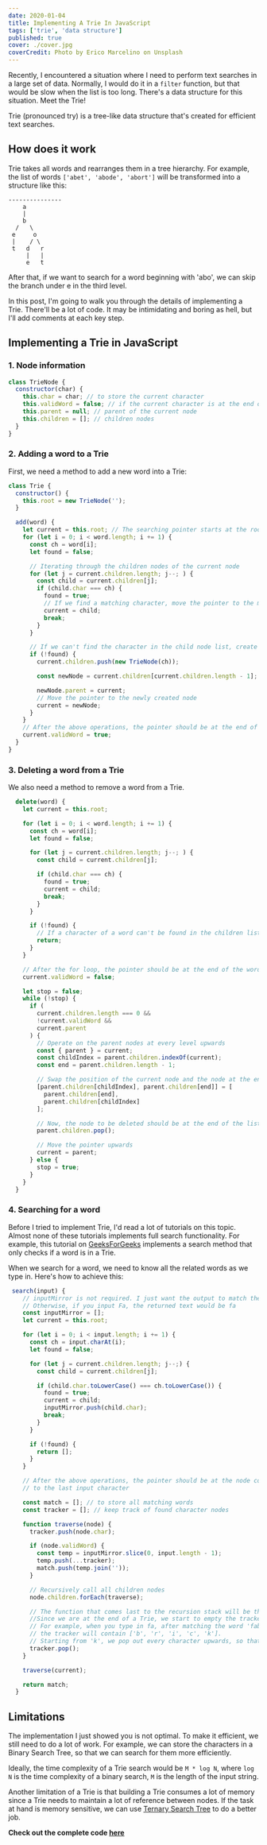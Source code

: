 ```yaml
---
date: 2020-01-04
title: Implementing A Trie In JavaScript
tags: ['trie', 'data structure']
published: true
cover: ./cover.jpg
coverCredit: Photo by Erico Marcelino on Unsplash
---
```


Recently, I encountered a situation where I need to perform text searches in a large set of data. Normally, I would do it in a `filter` function, but that would be slow when the list is too long. There's a data structure for this situation. Meet the Trie!

Trie (pronounced try) is a tree-like data structure that's created for efficient text searches.

## How does it work

Trie takes all words and rearranges them in a tree hierarchy. For example, the list of words `['abet', 'abode', 'abort']` will be transformed into a structure like this:

```
---------------
    a
    |
    b
  /   \
 e     o
 |    / \
 t   d   r
     |   |
     e   t
```

After that, if we want to search for a word beginning with 'abo', we can skip the branch under e in the third level.

In this post, I'm going to walk you through the details of implementing a Trie. There'll be a lot of code. It may be intimidating and boring as hell, but I'll add comments at each key step.

## Implementing a Trie in JavaScript

### 1. Node information

```javascript
class TrieNode {
  constructor(char) {
    this.char = char; // to store the current character
    this.validWord = false; // if the current character is at the end of a whole word
    this.parent = null; // parent of the current node
    this.children = []; // children nodes
  }
}
```

### 2. Adding a word to a Trie

First, we need a method to add a new word into a Trie:

```javascript
class Trie {
  constructor() {
    this.root = new TrieNode('');
  }

  add(word) {
    let current = this.root; // The searching pointer starts at the root.
    for (let i = 0; i < word.length; i += 1) {
      const ch = word[i];
      let found = false;

      // Iterating through the children nodes of the current node
      for (let j = current.children.length; j--; ) {
        const child = current.children[j];
        if (child.char === ch) {
          found = true;
          // If we find a matching character, move the pointer to the matching child
          current = child;
          break;
        }
      }

      // If we can't find the character in the child node list, create a new node, and add it into the list
      if (!found) {
        current.children.push(new TrieNode(ch));

        const newNode = current.children[current.children.length - 1];

        newNode.parent = current;
        // Move the pointer to the newly created node
        current = newNode;
      }
    }
    // After the above operations, the pointer should be at the end of a word
    current.validWord = true;
  }
}
```

### 3. Deleting a word from a Trie

We also need a method to remove a word from a Trie.

```javascript
  delete(word) {
    let current = this.root;

    for (let i = 0; i < word.length; i += 1) {
      const ch = word[i];
      let found = false;

      for (let j = current.children.length; j--; ) {
        const child = current.children[j];

        if (child.char === ch) {
          found = true;
          current = child;
          break;
        }
      }

      if (!found) {
        // If a character of a word can't be found in the children list, then we know the word is not in the Trie
        return;
      }
    }

    // After the for loop, the pointer should be at the end of the word to be deleted
    current.validWord = false;

    let stop = false;
    while (!stop) {
      if (
        current.children.length === 0 &&
        !current.validWord &&
        current.parent
      ) {
        // Operate on the parent nodes at every level upwards
        const { parent } = current;
        const childIndex = parent.children.indexOf(current);
        const end = parent.children.length - 1;

        // Swap the position of the current node and the node at the end of the list.
        [parent.children[childIndex], parent.children[end]] = [
          parent.children[end],
          parent.children[childIndex]
        ];

        // Now, the node to be deleted should be at the end of the list, we just need to pop it out
        parent.children.pop();

        // Move the pointer upwards
        current = parent;
      } else {
        stop = true;
      }
    }
  }
```

### 4. Searching for a word

Before I tried to implement Trie, I'd read a lot of tutorials on this topic. Almost none of these tutorials implements full search functionality. For example, this tutorial on [GeeksForGeeks](https://www.geeksforgeeks.org/trie-insert-and-search/) implements a search method that only checks if a word is in a Trie.

When we search for a word, we need to know all the related words as we type in. Here's how to achieve this:

```javascript
 search(input) {
    // inputMirror is not required. I just want the output to match the input exactly.
    // Otherwise, if you input Fa, the returned text would be fa
    const inputMirror = [];
    let current = this.root;

    for (let i = 0; i < input.length; i += 1) {
      const ch = input.charAt(i);
      let found = false;

      for (let j = current.children.length; j--;) {
        const child = current.children[j];

        if (child.char.toLowerCase() === ch.toLowerCase()) {
          found = true;
          current = child;
          inputMirror.push(child.char);
          break;
        }
      }

      if (!found) {
        return [];
      }
    }

    // After the above operations, the pointer should be at the node corresponding
    // to the last input character

    const match = []; // to store all matching words
    const tracker = []; // keep track of found character nodes

    function traverse(node) {
      tracker.push(node.char);

      if (node.validWord) {
        const temp = inputMirror.slice(0, input.length - 1);
        temp.push(...tracker);
        match.push(temp.join(''));
      }

      // Recursively call all children nodes
      node.children.forEach(traverse);

      // The function that comes last to the recursion stack will be the first to execute the following command.
      //Since we are at the end of a Trie, we start to empty the tracker at every level upwards.
      // For example, when you type in fa, after matching the word 'fabric',
      // the tracker will contain ['b', 'r', 'i', 'c', 'k'].
      // Starting from 'k', we pop out every character upwards, so that when we start to match the word 'face', the tracker is empty.
      tracker.pop();
    }

    traverse(current);

    return match;
  }
```

## Limitations

The implementation I just showed you is not optimal. To make it efficient, we still need to do a lot of work. For example, we can store the characters in a Binary Search Tree, so that we can search for them more efficiently.

Ideally, the time complexity of a Trie search would be `M * log N`, where `log N` is the time complexity of a binary search, `M` is the length of the input string.

Another limitation of a Trie is that building a Trie consumes a lot of memory since a Trie needs to maintain a lot of reference between nodes. If the task at hand is memory sensitive, we can use [Ternary Search Tree](https://www.geeksforgeeks.org/ternary-search-tree/) to do a better job.

**Check out the complete code [here](https://gist.github.com/leihuang69/05e43526b252f48ca0b740178cba1908)**
